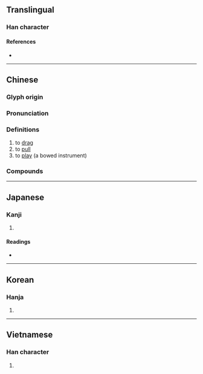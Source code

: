 {{character info/new}}
==Translingual==

===Han character===
{{Han char|rn=64|rad=手|as=05|sn=8|four=50018|canj=QYT|ids=⿰扌立}}

====References====
* {{Han ref|kx=0425.010|dkj=11946|dj=0773.050|hdz=31857.030|uh=62C9|ud=25289|bh=A9D4|bd=43476}}

----

==Chinese==
{{zh-forms}}

===Glyph origin===
{{Han etym}}

===Pronunciation===
{{zh-pron
|m=lā
|c=laai1,laap6,laat1
|h=pfs=lâi
|mn=qz,xm,zz:la̍p/la/tw:lá
|mn_note=la̍p - literary; la/lá - vernacular (俗)
|w=1'la,5laq
|ma=y
|mc=y
|oc=y
|cat=v
}}

===Definitions===
{{zh-hanzi}}

# to [[drag]]
# to [[pull]]
# to [[play]] (a bowed instrument)

===Compounds===
{{zh-der|沙拉醬|馬拉糕|拉麵|七拉八扯|不拉屎的|乞拉朋吉|二拉八當|亞伯拉罕|亞格拉|亞特拉斯|他拉他拉|仙蒂瑞拉|伊拉克|伯舒拉嶺|佩脫拉克|偏拉|克拉|刮拉|刷拉|劃拉|劈拉|加巴拉|加拉干達|半半拉拉|南斯拉夫|卡拉卡斯|卡拉揚|反托拉斯|呼拉圈|呼拉舞|哈拉|哈拉庫圖|喀拉蚩|單弦拉戲|土拉河|坎培拉|坎帕拉|塌拉骨|大半拉|大意拉拉|大拉翅|套拉攏|孟加拉|安克拉治|安卡拉 |安哥拉|安哥拉兔|宏都拉斯|寡拉主兒|尼加拉瓜|岡渡拉|崴拉骨|左拉 |巴拉|巴拉圭|巴拉圭河|巴拉松|巴拉芬|巴拉頓湖|布卡拉|布拉克|布拉曼德|布拉格|布拉薩市|布達拉宮|布達拉寺|帕巴拉|帕耳美拉|席特拉灣|德拉瓦河|扒拉|扒拉大山|扯三拉四|扯拉|扯篷拉縴|拉一把|拉丁字母|拉丁教會|拉丁文|拉丁民族|拉丁美洲|拉丁語|拉丁風情|拉三扯四|拉上補下|拉下水|拉下臉|拉下過|拉下馬|拉主顧|拉了|拉些兒|拉交情|拉伯蘭|拉保險|拉倒|拉偏架|拉傷|拉力|拉力器|拉勸|拉卜楞|拉合子|拉合爾|拉名糧長|拉呱兒|拉坏|拉場|拉場子|拉塞福|拉夏|拉多加湖|拉大片|拉夫|拉套|拉子|拉孔|拉孜縣|拉客|拉家帶口|拉屎|拉山|拉山頭|拉巴|拉巴斯|拉巴特|拉幫|拉平|拉床|拉廣告|拉弄|拉弦子|拉彎兒|拉後腿|拉德|拉愛麥|拉手|拉扯|拉抽屜|拉拉扯扯|拉拉雜雜|拉拔|拉攏|拉斐爾|拉晚兒|拉曳|拉替身兒|拉朽|拉朽摧枯|拉杆|拉架|拉格羅夫|拉桿子|拉槍|拉殺|拉比|拉沓|拉洋片|拉片兒湯|拉牽|拉瑟|拉瑪猿|拉環|拉生意|拉皮|拉皮條|拉相好|拉矢|拉硬屎|拉硬弓|拉祜族|拉祜語|拉票|拉票子|拉秧|拉稀|拉窟窿|拉索|拉絆著|拉絲|拉網|拉線|拉線搭橋|拉練|拉縴|拉肚子|拉胚|拉脫維亞|拉腳|拉腳屋|拉舌頭|拉花繩|拉薩|拉虧空|拉親|拉警報|拉買賣|拉賬|拉躺下|拉車|拉近|拉近乎|拉運|拉鋸|拉鋸戰|拉鍊|拉鎖|拉鎖子|拉鏈工程|拉鏡頭|拉鐵摩爾|拉長|拉長線|拉長臉|拉開|拉閑|拉關係|拉雜|拉風|拉颯|拉飢荒|拉馬|拉駱駝|拉魂腔|拖拉|拖拉機|拖拖拉拉|搭拉|摔打砸拉|摧枯拉朽|撇齒拉嘴|撒拉族|撥拉|斯拉夫族|新藝拉瑪|東拉西扯|柏拉圖|欻拉|死拉活拽|沒趣搭拉|沙拉|沙拉油|法拉|海拉爾|海拉爾河|漓漓拉拉|滴里搭拉|滴零搭拉|潘朵拉|潘朵拉箱|瀝瀝拉拉|烏拉|烏拉圭|烏拉山|烏拉草|爬拉|瓜地馬拉|生拉硬拽|畢拉彗星|畢拉爾|畫拉|白拉|白紹拉河|破衣拉裳|笨笨拉拉|羅耀拉|耷拉|肐拉子|胡拉混扯|芭拉|莎喲娜拉|蘇拉|蘇格拉底|虎不拉|虎列拉|西拉山地|西拉島|話拉兒|貝拉圖|貝里拉|趿拉|趿拉兒|趿拉板兒|踱拉|連拖帶拉|達拉密|達拉斯|里拉|鋪拉|開麥拉|阿拉|阿拉伯|阿拉伯膠|阿拉伯語|阿拉木汗|阿特拉斯|靸拉|香格里拉|馬尼拉|馬尼拉麻|馬拉卡|馬拉威|馬拉巴栗|馬拉松|馬拉犁}}

{{zh-cat|Beginning}}

----

==Japanese==

===Kanji===
{{ja-kanji|grade=|rs=手05}}

# {{defn|lang=ja|sort=手05}}

====Readings====
* {{ja-readings|kanyoon=[[らつ]] (ratsu)|goon=[[ろう]] (rō)|kanon=[[ろう]] (rō)|kun=[[くだく]] (kudaku)}}

----

==Korean==

===Hanja===
{{ko-hanja|hangeul=[[랍]]>[[납]]|eumhun=|mr=rap>nap|y=lap>nap}}

# {{defn|lang=ko|sort=手05}}

----

==Vietnamese==

===Han character===
{{vi-hantu|[[lấp]], [[dập]], [[lắp]], [[lạp]], [[lớp]], [[lợp]], [[loạt]], [[rắp]], [[rập]], [[sắp]], [[sụp]], [[đập]], [[giập]], [[láp]], [[lọp]], [[ráp]], [[xập]], [[xệp]]|rs=手05}}

# {{defn|lang=vi|sort=手05}}